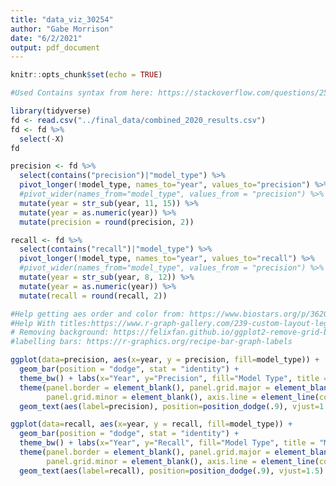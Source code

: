 ```yaml
---
title: "data_viz_30254"
author: "Gabe Morrison"
date: "6/2/2021"
output: pdf_document
---
```


```r
knitr::opts_chunk$set(echo = TRUE)
```

```r
#Used Contains syntax from here: https://stackoverflow.com/questions/25923392/select-columns-based-on-string-match-dplyrselect

library(tidyverse)
fd <- read.csv("../final_data/combined_2020_results.csv")
fd <- fd %>%
  select(-X)
fd

precision <- fd %>%
  select(contains("precision")|"model_type") %>%
  pivot_longer(!model_type, names_to="year", values_to="precision") %>%
  #pivot_wider(names_from="model_type", values_from = "precision") %>%
  mutate(year = str_sub(year, 11, 15)) %>%
  mutate(year = as.numeric(year)) %>%
  mutate(precision = round(precision, 2))

recall <- fd %>%
  select(contains("recall")|"model_type") %>%
  pivot_longer(!model_type, names_to="year", values_to="recall") %>%
  #pivot_wider(names_from="model_type", values_from = "precision") %>%
  mutate(year = str_sub(year, 8, 12)) %>%
  mutate(year = as.numeric(year)) %>%
  mutate(recall = round(recall, 2))
```



```r
#Help getting aes order and color from: https://www.biostars.org/p/362024/
#Help With titles:https://www.r-graph-gallery.com/239-custom-layout-legend-ggplot2.html and https://www.datanovia.com/en/blog/ggplot-legend-title-position-and-labels/
# Removing background: https://felixfan.github.io/ggplot2-remove-grid-background-margin/
#labelling bars: https://r-graphics.org/recipe-bar-graph-labels

ggplot(data=precision, aes(x=year, y = precision, fill=model_type)) + 
  geom_bar(position = "dodge", stat = "identity") +
  theme_bw() + labs(x="Year", y="Precision", fill="Model Type", title = "Model Drift: Change in Precision Over Time") +
  theme(panel.border = element_blank(), panel.grid.major = element_blank(), 
        panel.grid.minor = element_blank(), axis.line = element_line(colour = "black")) + 
  geom_text(aes(label=precision), position=position_dodge(.9), vjust=1.5) + ylim(0, 1)
```

```r

ggplot(data=recall, aes(x=year, y = recall, fill=model_type)) + 
  geom_bar(position = "dodge", stat = "identity") +
  theme_bw() + labs(x="Year", y="Recall", fill="Model Type", title = "Model Drift: Change in Recall Over Time") +
  theme(panel.border = element_blank(), panel.grid.major = element_blank(), 
        panel.grid.minor = element_blank(), axis.line = element_line(colour = "black")) + 
  geom_text(aes(label=recall), position=position_dodge(.9), vjust=1.5) + ylim(0, 1)
```
